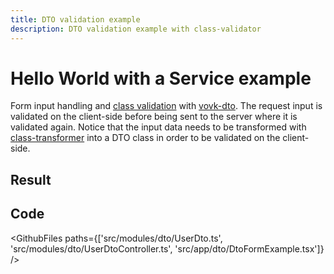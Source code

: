 ```yaml
---
title: DTO validation example
description: DTO validation example with class-validator
---
```



# Hello World with a Service example

Form input handling and [class validation](https://www.npmjs.com/package/class-validator) with [vovk-dto](https://www.npmjs.com/package/vovk-dto). The request input is validated on the client-side before being sent to the server where it is validated again. Notice that the input data needs to be transformed with [class-transformer](https://www.npmjs.com/package/class-transformer) into a DTO class in order to be validated on the client-side.

## Result

<Example>
  <DtoFormExample />
</Example>

## Code

<GithubFiles
  paths={['src/modules/dto/UserDto.ts', 'src/modules/dto/UserDtoController.ts', 'src/app/dto/DtoFormExample.tsx']}
/>
